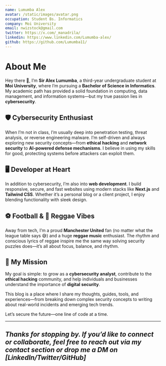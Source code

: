 ```yaml
---
name: Lumumba Alex
avatar: /static/images/avatar.png
occupation: Student Bs. Informatics
company: Moi University
email: nwizstock@gmail.com
twitter: https://x.com/_manadrila/
linkedin: https://www.linkedin.com/Lumumba-alex/
github: https://github.com/Lumumba11/
---
```


# About Me

Hey there 👋, I’m **Sir Alex Lumumba**, a third-year undergraduate student at **Moi University**, where I’m pursuing a **Bachelor of Science in Informatics**. My academic path has provided a solid foundation in computing, data management, and information systems—but my true passion lies in **cybersecurity**.

## 🛡️ Cybersecurity Enthusiast

When I’m not in class, I’m usually deep into penetration testing, threat analysis, or reverse engineering malware. I’m self-driven and always exploring new security concepts—from **ethical hacking** and **network security** to **AI-powered defense mechanisms**. I believe in using my skills for good, protecting systems before attackers can exploit them.

## 🖥️ Developer at Heart

In addition to cybersecurity, I’m also into **web development**. I build responsive, secure, and fast websites using modern stacks like **Next.js** and **Tailwind CSS**. Whether it’s a personal blog or a client project, I enjoy blending functionality with sleek design.

## ⚽ Football & 🎵 Reggae Vibes

Away from tech, I’m a proud **Manchester United** fan (no matter what the league table says 😅) and a huge **reggae music** enthusiast. The rhythm and conscious lyrics of reggae inspire me the same way solving security puzzles does—it’s all about focus, balance, and rhythm.

## 🧭 My Mission

My goal is simple: to grow as a **cybersecurity analyst**, contribute to the **ethical hacking** community, and help individuals and businesses understand the importance of **digital security**.

This blog is a place where I share my thoughts, guides, tools, and experiences—from breaking down complex security concepts to writing about real-world incidents and emerging tech trends.

Let’s secure the future—one line of code at a time.

---

## _Thanks for stopping by. If you’d like to connect or collaborate, feel free to reach out via my contact section or drop me a DM on [LinkedIn/Twitter/GitHub]_
